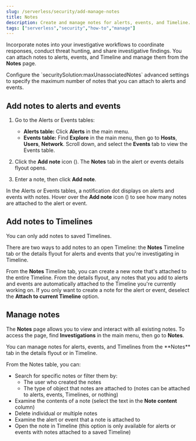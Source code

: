 ```yaml
---
slug: /serverless/security/add-manage-notes
title: Notes
description: Create and manage notes for alerts, events, and Timeline.
tags: ["serverless","security","how-to","manage"]
---
```


<DocBadge template="technical preview" />
<div id="add-manage-notes"></div>

Incorporate notes into your investigative workflows to coordinate responses, conduct threat hunting, and share investigative findings. You can attach notes to alerts, events, and Timeline and manage them from the **Notes** page. 

<DocCallOut title="Note">
Configure the `securitySolution:maxUnassociatedNotes` <DocLink slug="/serverless/security/advanced-settings" section="max-notes-alerts-events">advanced settings</DocLink> to specify the maximum number of notes that you can attach to alerts and events.
</DocCallOut>

<div id="add-notes-documents"></div>

## Add notes to alerts and events 

1. Go to the Alerts or Events tables:
   * **Alerts table:** Click **Alerts** in the main menu. 
   * **Events table:** Find **Explore** in the main menu, then go to **Hosts**, **Users**, **Network**. Scroll down, and select the **Events** tab to view the Events table.
1. Click the **Add note** icon (<DocIcon type="editorComment" title="The icon that lets you to add a new note" />). The **Notes** tab in the alert or events details flyout opens. 
1. Enter a note, then click **Add note**.

   <DocImage size="xl" url="../images/notes/-notes-create-new-note.png" alt="Creating a new note"/>

In the Alerts or Events tables, a notification dot displays on alerts and events with notes. Hover over the **Add note** icon (<DocIcon type="editorComment" title="The icon that lets you to add a new note" />) to see how many notes are attached to the alert or event.

<DocImage size="xl" url="../images/notes/-notes-notification.png" alt="Notes notification marker on Alerts page"/>

<div id="add-notes-timelines"></div>

## Add notes to Timelines

<DocCallOut title="Important" color="warning">
You can only add notes to saved Timelines.
</DocCallOut>

There are two ways to add notes to an open Timeline: the **Notes** Timeline tab or the details flyout for alerts and events that you're investigating in Timeline. 

From the **Notes** Timeline tab, you can create a new note that's attached to the entire Timeline. From the details flyout, any notes that you add to alerts and events are automatically attached to the Timeline you're currently working on. If you only want to create a note for the alert or event, deselect the **Attach to current Timeline** option.

<div id="manage-notes"></div>

## Manage notes 

The **Notes** page allows you to view and interact with all existing notes. To access the page, find **Investigations** in the main menu, then go to **Notes**.

<DocCallOut title="Tip">
You can manage notes for alerts, events, and Timelines from the **Notes** <DocLink slug="/serverless/security/view-alert-details" section="expanded-notes-view">tab</DocLink> in the details flyout or in Timeline.
</DocCallOut>

<DocImage size="xl" url="../images/notes/-notes-management-page.png" alt="Notes management page"/>

From the Notes table, you can:
* Search for specific notes or filter them by:
   * The user who created the notes
   * The type of object that notes are attached to (notes can be attached to alerts, events, Timelines, or nothing)
* Examine the contents of a note (select the text in the **Note content** column)
* Delete individual or multiple notes 
* Examine the alert or event that a note is attached to
* Open the note in Timeline (this option is only available for alerts or events with notes attached to a saved Timeline) 
